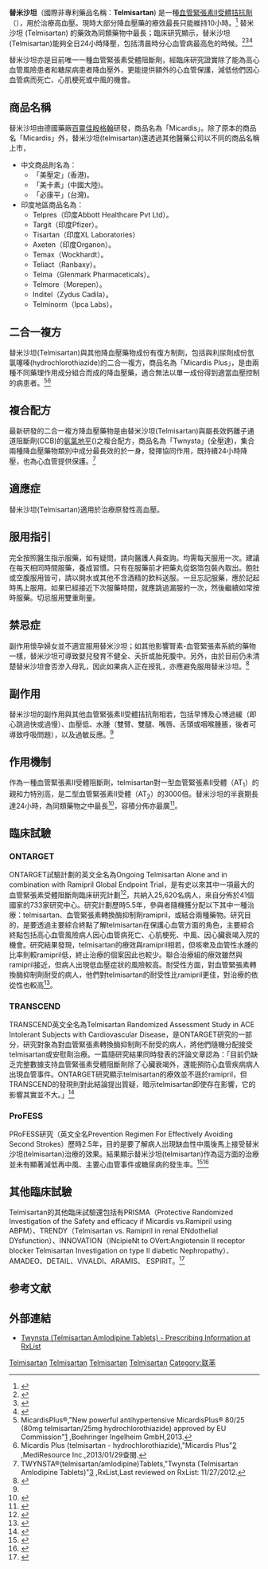 {{問題條目|
{{Expert|time=2017-05-22}}
{{inappropriate tone|time=2016-10-23T09:42:14+00:00}}
}}
{{medical}}
{{drugbox
| verifiedrevid = 409975162
| IUPAC_name = 4'-[(1,4'-二甲基-2'-丙基[2，6'-二-1H-苯並咪唑]-1'-基）-甲基]-[1，1'-二聯苯基]-2-羧酸
| image = Telmisartan.png
| width = 180
| CASNo_Ref = {{cascite|correct|CAS}}
| ChemSpiderID_Ref = {{chemspidercite|correct|chemspider}}
| ChemSpiderID = 59391
| UNII_Ref = {{fdacite|correct|FDA}}
| UNII = U5SYW473RQ
| InChI = 1/C33H30N4O2/c1-4-9-30-35-31-21(2)18-24(32-34-27-12-7-8-13-28(27)36(32)3)19-29(31)37(30)20-22-14-16-23(17-15-22)25-10-5-6-11-26(25)33(38)39/h5-8,10-19H,4,9,20H2,1-3H3,(H,38,39)
| InChIKey = RMMXLENWKUUMAY-UHFFFAOYAZ
| smiles = O=C(O)c1ccccc1c2ccc(cc2)Cn3c4cc(cc(c4nc3CCC)C)c5nc6ccccc6n5C
| ChEMBL_Ref = {{ebicite|correct|EBI}}
| ChEMBL = 1017
| StdInChI_Ref = {{stdinchicite|correct|chemspider}}
| StdInChI = 1S/C33H30N4O2/c1-4-9-30-35-31-21(2)18-24(32-34-27-12-7-8-13-28(27)36(32)3)19-29(31)37(30)20-22-14-16-23(17-15-22)25-10-5-6-11-26(25)33(38)39/h5-8,10-19H,4,9,20H2,1-3H3,(H,38,39)
| StdInChIKey_Ref = {{stdinchicite|correct|chemspider}}
| StdInChIKey = RMMXLENWKUUMAY-UHFFFAOYSA-N
| CAS_number = 144701-48-4
| CAS_number_Ref = {{cascite|changed|??}}
| ATC_prefix = C09
| ATC_suffix = CA07
| PubChem = 65999
| IUPHAR_ligand = 592
| DrugBank = APRD01247
| KEGG_Ref = {{keggcite|correct|kegg}}
| KEGG = D00627
| C=33 | H=30 | N=4 | O=2
| molecular_weight = 514.617 g/mol
| bioavailability = 42–100%
| protein_bound = ≥99.5%
| metabolism = 最小限度的肝
| elimination_half-life = 24 小時
| excretion =  97%通過排泄物排泄
| pregnancy_category = D級 <small>([[澳洲|澳]])</small>、D級 <small>([[美國|美]])</small>
| legal_status = S4 <small>(澳)</small>、POM 處方藥<small>([[英國|英]])</small>、處方藥 <small>(美)</small>
| routes_of_administration = 口服
}}

'''替米沙坦'''（國際非專利藥品名稱：'''Telmisartan''') 是一種[[血管緊張素II受體拮抗劑|血管緊張素II受體拮抗劑]]（{{lang-en|ARB}}），用於治療高血壓。現時大部分降血壓藥的療效最長只能維持10小時。<ref name="Costa FV">{{cite journal | author = Costa, FV| year = 2006| title = Telmisartan: Standing out in a crowded contest? | journal = High Blood Press Cardiovasc Prev| volume =13| pages =85-94}}</ref> 替米沙坦 (Telmisartan) 的藥效為同類藥物中最長；臨床研究顯示，替米沙坦(Telmisartan)能夠全日24小時降壓，包括清晨時分心血管病最高危的時候。<ref name="Gosse P">{{cite journal | author = Gosse P, Neutel JM, Schumacher H, et al.| year = 2007| title = The effect of telmisartan and ramipril on early morning blood pressure surge: a pooled analysis of two randomized clinical trials| journal = Blood Press Monit| volume =12| pages =141-147| pmid = 17496463}}</ref><ref name="Neutel JM">{{cite journal | author = Neutel JM and Smith DH| year = 2003| title = Evaluation of angiotensin II receptor blockers for 24-hour blood pressure control: meta-analysis of a clinical database| journal = J Clin Hypertens| volume = 1| pages = 58-63| pmid = 12556655}}</ref><ref name="Burnier M">{{cite journal | author = Burnier M and Brunner HR| year = 2000| title = Angiotensin II receptor antagonists| journal = Lancet| volume = 355| pages = 637-645| pmid = 10696996}}</ref>

替米沙坦亦是目前唯一一種血管緊張素受體阻斷劑，經臨床研究證實除了能為高心血管風險患者和糖尿病患者降血壓外，更能提供額外的心血管保護，減低他們因心血管病而死亡、心肌梗死或中風的機會。

==商品名稱==
替米沙坦由德國藥廠[[勃林格殷格翰|百靈佳殷格翰]]研發，商品名為「Micardis」。除了原本的商品名「Micardis」外，替米沙坦(telmisartan)還透過其他醫藥公司以不同的商品名稱上市，
*中文商品則名為：
**「美壓定」(香港)。
**「美卡素」(中國大陸)。
**「必康平」(台灣)。
*印度地區商品名為：
**Telpres（印度Abbott Healthcare Pvt Ltd）。
**Targit（印度Pfizer）。
**Tisartan（印度XL Laboratories）
**Axeten（印度Organon）。
**Temax（Wockhardt）。
**Teliact（Ranbaxy）。
**Telma（Glenmark Pharmaceticals）。
**Telmore（Morepen）。
**Inditel（Zydus Cadila）。
**Telminorm（Ipca Labs）。

==二合一複方==
替米沙坦(Telmisartan)與其他降血壓藥物成份有復方制劑，包括與利尿劑成份氫氯噻嗪(hydrochlorothiazide)的二合一複方，商品名為「Micardis Plus」，是由兩種不同藥理作用成分組合而成的降血壓藥，適合無法以單一成份得到適當血壓控制的病患者。<ref>MicardisPlus®,"New powerful antihypertensive MicardisPlus® 80/25 (80mg telmisartan/25mg hydrochlorothiazide) approved by EU Commission"[http://www.boehringer-ingelheim.com/news/news_releases/press_releases/2008/14_april_2008.html] {{Wayback|url=http://www.boehringer-ingelheim.com/news/news_releases/press_releases/2008/14_april_2008.html |date=20120406061430 }},Boehringer Ingelheim GmbH,2013.</ref><ref>Micardis Plus
(telmisartan - hydrochlorothiazide),"Micardis Plus"[http://bodyandhealth.canada.com/drug_info_details.asp?channel_id=0&relation_id=0&brand_name_id=4602&page_no=2] {{Wayback|url=http://bodyandhealth.canada.com/drug_info_details.asp?channel_id=0&relation_id=0&brand_name_id=4602&page_no=2 |date=20160304130635 }},MediResource Inc.,2013/01/29查閱.</ref>

==複合配方==
最新研發的二合一複方降血壓藥物是由替米沙坦(Telmisartan)與屬長效鈣離子通道阻斷劑(CCB)的[[氨氯地平|氨氯地平]]({{lang|en|amlodipine}})之複合配方，商品名為「Twnysta」(全壓達)，集合兩種降血壓藥物類別中成分最長效的於一身，發揮協同作用，既持續24小時降壓，也為心血管提供保護。<ref>TWYNSTA®(telmisartan/amlodipine)Tablets,"Twynsta (Telmisartan Amlodipine Tablets)"[http://www.rxlist.com/twynsta-drug.htm] {{Wayback|url=http://www.rxlist.com/twynsta-drug.htm |date=20210119190845 }},RxList,Last reviewed on RxList: 11/27/2012.</ref> 

==適應症==
替米沙坦(Telmisartan)適用於治療原發性高血壓。

==服用指引==
完全按照醫生指示服藥，如有疑問，請向醫護人員查詢。均需每天服用一次。建議在每天相同時間服藥，養成習慣。只有在服藥前才把藥丸從鋁箔包裝內取出。飽肚或空腹服用皆可，請以開水或其他不含酒精的飲料送服。一旦忘記服藥，應於記起時馬上服用。如果已經接近下次服藥時間，就應跳過漏服的一次，然後繼續如常按時服藥。切忌服用雙重劑量。

==禁忌症==
副作用懷孕婦女並不適宜服用替米沙坦；如其他影響腎素-血管緊張素系統的藥物一樣，替米沙坦可導致嬰兒發育不健全、夭折或胎死腹中。另外，由於目前仍未清楚替米沙坦會否滲入母乳，因此如果病人正在授乳，亦應避免服用替米沙坦。<ref name="Drugs.com">{{Cite web |url=http://www.drugs.com/micardis.html |title=Micardis |access-date=2011-02-10 |archive-date=2020-05-03 |archive-url=https://web.archive.org/web/20200503050132/https://www.drugs.com/micardis.html |dead-url=no }}</ref>

==副作用==
替米沙坦的副作用與其他血管緊張素II受體拮抗劑相若，包括早博及心博過緩（即心跳過快或過慢）、血壓低、水腫（雙臂、雙腿、嘴唇、舌頭或咽喉腫脹，後者可導致呼吸問題），以及過敏反應。<ref name="Drugs.com"/>

==作用機制==
作為一種血管緊張素II受體阻斷劑，telmisartan對一型血管緊張素II受體（AT<sub>1</sub>）的親和力特別高，是二型血管緊張素II受體（AT<sub>2</sub>）的3000倍。替米沙坦的半衰期長達24小時，為同類藥物之中最長<ref name="Benson">{{cite journal | author = Benson SC, Pershadsingh H, Ho C, et al.| year = 2004| title = Identification of Telmisartan as a Unique Angiotensin II Receptor Antagonist with Selective PPAR -Modulating Activity| url = https://archive.org/details/sim_hypertension_2004-05_43_5/page/993| journal = Hypertension| volume =43| pages =993}}</ref>，容積分佈亦最廣<ref name="Freytag">{{cite journal 
| author = Freytag F, Schelling A, Meinicke T, et al.| year = 2001| title = Comparison of 26-week efficacy and tolerability of telmisartan and atenolol, in combination with hydrochlorothiazide as required, in the treatment of mild to moderate hypertension: a randomized, multicenter study| journal =  Clin Ther | volume =23| pages =108-23}}</ref>。

==臨床試驗==

=== ONTARGET ===
ONTARGET試驗計劃的英文全名為Ongoing Telmisartan Alone and in combination with Ramipril Global Endpoint Trial，是有史以來其中一項最大的血管緊張素受體阻斷劑臨床研究計劃<ref name="Yusuf">{{cite journal | author = Yusuf S, Teo K, Pogue J, et al.| year = 2008| title = Telmisartan, Ramipril, or Both in Patients at High Risk for Vascular Events| journal =  N Engl J Med | volume =358| pages =1547-1559| pmid = 18378520}}</ref>，共納入25,620名病人，來自分佈於41個國家的733家研究中心。研究計劃歷時5.5年，參與者隨機獲分配以下其中一種治療：telmisartan、血管緊張素轉換酶抑制劑ramipril，或結合兩種藥物。研究目的，是要透過主要綜合終點了解telmisartan在保護心血管方面的角色，主要綜合終點包括高心血管風險病人因心血管病死亡、心肌梗死、中風、因心臟衰竭入院的機會。研究結果發現，telmisartan的療效與ramipril相若，但咳嗽及血管性水腫的比率則較ramipril低，終止治療的個案因此也較少。聯合治療組的療效雖然與ramipril接近，但病人出現低血壓症狀的風險較高。耐受性方面，對血管緊張素轉換酶抑制劑耐受的病人，他們對telmisartan的耐受性比ramipril更佳，對治療的依從性也較高<ref name="Yusuf">{{cite journal | author = Yusuf S, Teo K, Pogue J, et al.| year = 2008| title = Telmisartan, Ramipril, or Both in Patients at High Risk for Vascular Events| journal =  N Engl J Med | volume =358| pages =1547-1559| pmid = 18378520}}</ref>。

=== TRANSCEND ===
TRANSCEND英文全名為Telmisartan Randomized Assessment Study in ACE Intolerant Subjects with Cardiovascular Disease，是ONTARGET研究的一部分，研究對象為對血管緊張素轉換酶抑制劑不耐受的病人，將他們隨機分配接受telmisartan或安慰劑治療。一篇隨研究結果同時發表的評論文章認為：「目前仍缺乏完整數據支持血管緊張素受體阻斷劑除了心臟衰竭外，還能預防心血管疾病病人出現血管事件。ONTARGET研究顯示telmisartan的療效並不遜於ramipril，但TRANSCEND的發現則對此結論提出質疑，暗示telmisartan即使存在影響，它的影響其實並不大。」<ref name="Transcend">{{cite journal | author = Ripley TL and Harrison D.| year = 2008| title = The power to TRANSCEND| journal =  The Lancet | volume =372| pages =1128-1130| pmid = 18757086}}</ref>

=== ProFESS ===
PRoFESS研究（英文全名Prevention Regimen For Effectively Avoiding Second Strokes）歷時2.5年，目的是要了解病人出現缺血性中風後馬上接受替米沙坦(telmisartan)治療的效果。結果顯示替米沙坦(telmisartan)作為這方面的治療並未有顯著減低再中風、主要心血管事件或糖尿病的發生率。<ref name="Yusuf2">{{cite journal | author = Yusuf S, Diener HC, Sacco RL, et al.| year = 2008| title = Telmisartan to prevent recurrent stroke and cardiovascular event| journal =  N Engl J Med| volume =359| pages =1125-1137| pmid = 18753639}}</ref><ref name="Diener2">{{cite journal | author = Diener HC, Sacco RL, Yusuf S, et al.| year = 2008| title = Effects of aspirin plus extended-release dipyridamole versus clopidogrel and telmisartan on disability and cognitive function after recurrent stroke in patients with ischaemic stroke in the Prevention Regimen for Effectively Avoiding Second Strokes (PRoFESS) trial: a double-blind, active and placebo-controlled study| journal = Lancet Neurol | volume =7| pages =875-884| pmid = 18757238}}</ref>

==其他臨床試驗==
Telmisartan的其他臨床試驗還包括有PRISMA（Protective Randomized Investigation of the Safety and efficacy if Micardis vs.Ramipril using ABPM）、TRENDY（Telmisartan vs. Ramipril in renal ENdothelial DYsfunction）、INNOVATION（INcipieNt to OVert:Angiotensin II receptor blocker Telmisartan Investigation on type II diabetic Nephropathy）、AMADEO、DETAIL、VIVALDI、ARAMIS、 ESPIRIT。<ref>{{Cite web |url=http://www.icmaedu.com/scripts/pages/en/protection/programme_overview/index.php |title=Bayer HealthCare - ICMA |access-date=2012-07-21 |archive-date=2012-09-01 |archive-url=https://web.archive.org/web/20120901032223/http://www.icmaedu.com/scripts/pages/en/protection/programme_overview/index.php |dead-url=yes }}</ref>

==参考文献==
{{reflist|2}}

==外部連結==
*[http://www.rxlist.com/twynsta-drug.htm Twynsta (Telmisartan Amlodipine Tablets) - Prescribing Information at RxList] {{Wayback|url=http://www.rxlist.com/twynsta-drug.htm |date=20210119190845 }}

{{Angiotensin II receptor antagonists}}
{{Peptidergics}}

[[Category:抗高血压药物|Telmisartan]]
[[Category:血管紧张素II受体拮抗剂|Telmisartan]]
[[Category:苯甲酸衍生物|Telmisartan]]
[[Category:苯并咪唑|Telmisartan]]
[[Category:联苯|Category:联苯]]